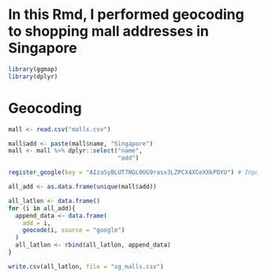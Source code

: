 # In this Rmd, I performed geocoding to shopping mall addresses in Singapore

```r
library(ggmap)
library(dplyr)
```

# Geocoding
```r
mall <- read.csv("malls.csv")

mall$add <- paste(mall$name, "Singapore")
mall <- mall %>% dplyr::select("name",
                               "add")  

register_google(key = "AIzaSyBLUT7NGL0UG9rasx3LZPCX4XCeXXkPDYU") # Input google API

all_add <- as.data.frame(unique(mall$add))

all_latlon <- data.frame()
for (i in all_add){
  append_data <- data.frame(
    add = i,
    geocode(i, source = "google")
  )
  all_latlon <- rbind(all_latlon, append_data)
}

write.csv(all_latlon, file = "sg_malls.csv")
```

